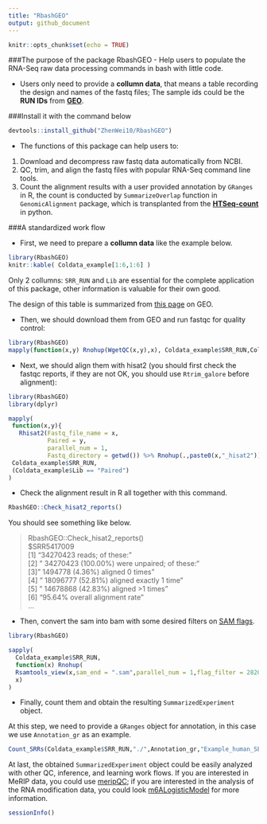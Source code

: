 ```yaml
---
title: "RbashGEO"
output: github_document
---
```


```r
knitr::opts_chunk$set(echo = TRUE)
```

###The purpose of the package RbashGEO
- Help users to populate the RNA-Seq raw data processing commands in bash with little code.

- Users only need to provide a **collumn data**, that means a table recording the design and names of the fastq files; The sample ids could be the **RUN IDs** from [**GEO**](https://www.ncbi.nlm.nih.gov/geo/).

###Install it with the command below

```r
devtools::install_github("ZhenWei10/RbashGEO")
```

- The functions of this package can help users to:
1. Download and decompress raw fastq data automatically from NCBI.
2. QC, trim, and align the fastq files with popular RNA-Seq command line tools.
3. Count the alignment results with a user provided annotation by `GRanges` in R, the count is conducted by `SummarizeOverlap` function in `GenomicAlignment` package, which is transplanted from the [**HTSeq-count**](http://htseq.readthedocs.io/en/release_0.9.1/) in python.

###A standardized work flow 

-  First, we need to prepare a **collumn data** like the example below.
```r
library(RbashGEO)
knitr::kable( Coldata_example[1:6,1:6] )
```

Only 2 collumns: `SRR_RUN` and `Lib` are essential for the complete application of this package, other information is valuable for their own good. 

The design of this table is summarized from [this page](https://www.ncbi.nlm.nih.gov/Traces/study/?acc=SRP103072) on GEO.


- Then, we should download them from GEO and run fastqc for quality control:


```r
library(RbashGEO)
mapply(function(x,y) Rnohup(WgetQC(x,y),x), Coldata_example$SRR_RUN,Coldata_example$Lib == "Paired")
```


-  Next, we should align them with hisat2 (you should first check the fastqc reports, if they are not OK, you should use `Rtrim_galore` before alignment):

```r
library(RbashGEO)
library(dplyr)

mapply(
 function(x,y){
   Rhisat2(Fastq_file_name = x,
           Paired = y,
           parallel_num = 1,
           Fastq_directory = getwd()) %>% Rnohup(.,paste0(x,"_hisat2"))}, 
 Coldata_example$SRR_RUN,
 (Coldata_example$Lib == "Paired")
)
```


-  Check the alignment result in R all together with this command.

```r
RbashGEO::Check_hisat2_reports()
```

You should see something like below.

> RbashGEO::Check_hisat2_reports()\
$SRR5417009\
[1] "34270423 reads; of these:"\                 
[2] "  34270423 (100.00%) were unpaired; of these:"\
[3] "    1494778 (4.36%) aligned 0 times"\          
[4] "    18096777 (52.81%) aligned exactly 1 time"\
[5] "    14678868 (42.83%) aligned >1 times"\    
[6] "95.64% overall alignment rate"\              
...

- Then, convert the sam into bam with some desired filters on [SAM flags](https://broadinstitute.github.io/picard/explain-flags.html).

```r
library(RbashGEO)

sapply(
  Coldata_example$SRR_RUN,
  function(x) Rnohup(
  Rsamtools_view(x,sam_end = ".sam",parallel_num = 1,flag_filter = 2820),
  x)
)
```

- Finally, count them and obtain the resulting `SummarizedExperiment` object.

At this step, we need to provide a `GRanges` object for annotation, in this case we use `Annotation_gr` as an example.

```r
Count_SRRs(Coldata_example$SRR_RUN,"./",Annotation_gr,"Example_human_SE")
```

At last, the obtained `SummarizedExperiment` object could be easily analyzed with other QC, inference, and learning work flows. If you are interested in MeRIP data, you could use [meripQC](https://github.com/ZhenWei10/meripQC); if you are interested in the analysis of the RNA modification data, you could look [m6ALogisticModel](https://github.com/ZhenWei10/m6ALogisticModel) for more information.

```r
sessionInfo()
```

